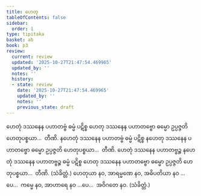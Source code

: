 ```yaml
---
title: ဟေတု
tableOfContents: false
sidebar:
  order: 1
type: tipitaka
basket: ab
book: p3
review:
  current: review
  updated: '2025-10-27T21:47:54.469965'
  updated_by: ''
  notes: ''
  history:
  - state: review
    date: '2025-10-27T21:47:54.469965'
    updated_by: ''
    notes: ''
    previous_state: draft
---
```



<ReviewStatus review={frontmatter.review} showDetails={true} />

<HypothesisAnnotation frontmatter={frontmatter} />

<DynamicBreadcrumb />

<Division number="258" book="p3" e="ch" v="39" p="252">

<Paragraph number="519" book="p3">
ဟေတုံ ဒဿနေန ပဟာတဗ္ဗံ ဓမ္မံ ပဋိစ္စ ဟေတု ဒဿနေန ပဟာတဗ္ဗော ဓမ္မော ဥပ္ပဇ္ဇတိ ဟေတုပစ္စယာ…  တီဏိ.
</Paragraph>

<Paragraph number="520" book="p3">
နဟေတုံ ဒဿနေန ပဟာတဗ္ဗံ ဓမ္မံ ပဋိစ္စ နဟေတု ဒဿနေန ပဟာတဗ္ဗော ဓမ္မော ဥပ္ပဇ္ဇတိ ဟေတုပစ္စယာ…  တီဏိ.
</Paragraph>

<Paragraph number="521" book="p3">
ဟေတုံ ဒဿနေန ပဟာတဗ္ဗဉ္စ နဟေတုံ ဒဿနေန ပဟာတဗ္ဗဉ္စ ဓမ္မံ ပဋိစ္စ ဟေတု ဒဿနေန ပဟာတဗ္ဗော ဓမ္မော ဥပ္ပဇ္ဇတိ ဟေတုပစ္စယာ…  တီဏိ. (သံခိတ္တံ.)
</Paragraph>

</Division>
<Division number="259" book="p3" e="ch" v="39" p="252">

<Paragraph number="522" book="p3">
ဟေတုယာ နဝ, အာရမ္မဏေ နဝ, အဓိပတိယာ နဝ …ပေ…  ကမ္မေ နဝ, အာဟာရေ နဝ …ပေ…  အဝိဂတေ နဝ. (သံခိတ္တံ.)
</Paragraph>
</Division>